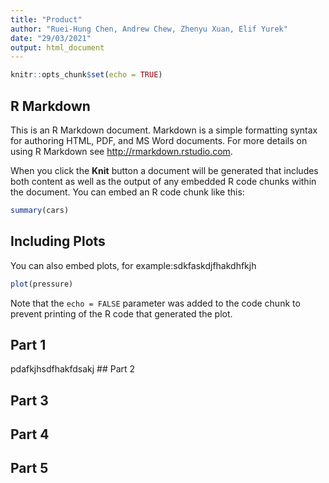 ```yaml
---
title: "Product"
author: "Ruei-Hung Chen, Andrew Chew, Zhenyu Xuan, Elif Yurek"
date: "29/03/2021"
output: html_document
---
```


```r
knitr::opts_chunk$set(echo = TRUE)
```

## R Markdown

This is an R Markdown document. Markdown is a simple formatting syntax for authoring HTML, PDF, and MS Word documents. For more details on using R Markdown see <http://rmarkdown.rstudio.com>.

When you click the **Knit** button a document will be generated that includes both content as well as the output of any embedded R code chunks within the document. You can embed an R code chunk like this:

```r
summary(cars)
```

## Including Plots

You can also embed plots, for example:sdkfaskdjfhakdhfkjh

```r
plot(pressure)
```

Note that the `echo = FALSE` parameter was added to the code chunk to prevent printing of the R code that generated the plot.

## Part 1
pdafkjhsdfhakfdsakj
## Part 2

## Part 3

## Part 4

## Part 5
